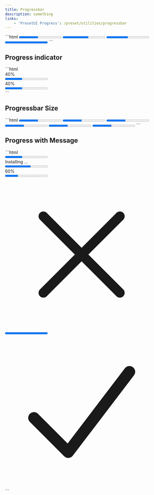 ```yaml
---
title: Progressbar
description: something
links:
    - 'PresetUI Progress': /preset/utilities/progressbar
---
```



<PreviewBox name="progress/Default">
```html
<progress max="9" value="4" class="ui-progress-bar ui-progress-bar-md ui-progress-bar-rounded-md bg-bg-high text-primary"></progress>
<progress max="100" value="60" class="ui-progress-bar ui-progress-bar-md ui-progress-bar-rounded-md bg-bg-high text-secondary"></progress>
<progress max="40" value="20" class="ui-progress-bar ui-progress-bar-md ui-progress-bar-rounded-md bg-bg-high text-red6"></progress>
<progress max="14" value="14" class="ui-progress-bar ui-progress-bar-md ui-progress-bar-rounded-md bg-bg-high text-emerald6"></progress>
```
</PreviewBox>

## Progress indicator

<PreviewBox name="progress/ProgressIndicator">
```html
<div class="">
    <div class="flex justify-end" style="width: 40%">
        <span class="text-sm text-fg-text">40%</span>
    </div>
    <progress max="10" value="4"
        class="ui-progress-bar ui-progress-bar-md ui-progress-bar-rounded-md bg-bg-high text-primary"></progress>
</div>
<div class="relative hmax">
    <div class="flex justify-end absolute top-0 left-0 h6 items-center z-5" style="width: 40%">
        <span class="text-sm text-white">40%</span>
    </div>
    <progress max="10" value="4"
        class="ui-progress-bar ui-progress-bar-2xl ui-progress-bar-rounded-md bg-bg-high text-primary"></progress>
</div>
```
</PreviewBox>

## Progressbar Size
<PreviewBox name="progress/ProgressSizes">
```html
<progress max="9" value="4" class="ui-progress-bar ui-progress-bar-xs ui-progress-bar-rounded-md bg-bg-high text-primary rounded-md"></progress>
<progress max="9" value="4" class="ui-progress-bar ui-progress-bar-sm ui-progress-bar-rounded-md bg-bg-high text-primary rounded-md"></progress>
<progress max="9" value="4" class="ui-progress-bar ui-progress-bar-md ui-progress-bar-rounded-md bg-bg-high text-primary rounded-md"></progress>
<progress max="9" value="4" class="ui-progress-bar ui-progress-bar-lg ui-progress-bar-rounded-md bg-bg-high text-primary"></progress>
<progress max="9" value="4" class="ui-progress-bar ui-progress-bar-xl ui-progress-bar-rounded-md bg-bg-high text-primary"></progress>
<progress max="9" value="4" class="ui-progress-bar ui-progress-bar-2xl ui-progress-bar-rounded-md bg-bg-high text-primary"></progress>
```
</PreviewBox>

## Progress with Message

<PreviewBox name="progress/WithMessage">
```html
<div class="flex flex-col wfull">
    <progress max="10" value="4"
        class="ui-progress-bar ui-progress-bar-md ui-progress-bar-rounded-md bg-bg-high text-primary rounded-md"></progress>
    <div class="flex justify-end text-right">
        <span class="text-orange6 text-sm">Installing ...</span>
    </div>
    </div>
    <div class="flex items-center gap-x6">
    <progress max="10" value="6"
        class="ui-progress-bar ui-progress-bar-md ui-progress-bar-rounded-md bg-bg-high text-primary rounded-md"></progress>
    <div class="text-sm text-fg-text">60%</div>
</div>
<div class="flex items-center gap-x6">
    <progress max="10" value="3"
        class="ui-progress-bar ui-progress-bar-md ui-progress-bar-rounded-md bg-bg-high text-primary flex-1 w-auto flex rounded-md"></progress>
    <div class="text-sm text-white bg-red6 rd-full size-5 flex items-center justify-center">
        <svg xmlns="http://www.w3.org/2000/svg" fill="none" viewBox="0 0 24 24" stroke-width="1.5" stroke="currentColor" class="w3.5 h3.5">
        <path stroke-linecap="round" stroke-linejoin="round" d="M6 18L18 6M6 6l12 12" />
        </svg>
    </div>
</div>
<div class="flex items-center gap-x6 wfull">
    <progress max="10" value="10"
        class="ui-progress-bar ui-progress-bar-md ui-progress-bar-rounded-md bg-bg-high text-primary rounded-md"></progress>
    <div class="text-sm text-white bg-green6 rd-full size-5 flex items-center justify-center">
        <svg xmlns="http://www.w3.org/2000/svg" viewBox="0 0 20 20" fill="currentColor" class="w3.5 h3.5">
        <path fill-rule="evenodd"
            d="M16.704 4.153a.75.75 0 01.143 1.052l-8 10.5a.75.75 0 01-1.127.075l-4.5-4.5a.75.75 0 011.06-1.06l3.894 3.893 7.48-9.817a.75.75 0 011.05-.143z"
            clip-rule="evenodd" />
        </svg>
    </div>
</div>
```
</PreviewBox>
